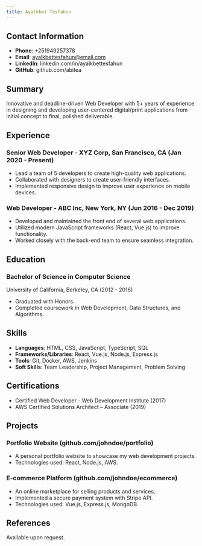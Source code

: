 ```yaml
---
title: Ayalkbet Tesfahun
---
```


## Contact Information

* **Phone**: +251949257378
* **Email**: [ayalkbettesfahun@email.com](mailto\:ayalkbettesfahun@email.com)
* **LinkedIn**: linkedin.com/in/ayalkbettesfahun
* **GitHub**: github.com/abitea

## Summary

Innovative and deadline-driven Web Developer with 5+ years of experience in designing and developing user-centered digital/print applications from initial concept to final, polished deliverable.

## Experience

### Senior Web Developer - XYZ Corp, San Francisco, CA (Jan 2020 - Present)

* Lead a team of 5 developers to create high-quality web applications.
* Collaborated with designers to create user-friendly interfaces.
* Implemented responsive design to improve user experience on mobile devices.

### Web Developer - ABC Inc, New York, NY (Jun 2016 - Dec 2019)

* Developed and maintained the front end of several web applications.
* Utilized modern JavaScript frameworks (React, Vue.js) to improve functionality.
* Worked closely with the back-end team to ensure seamless integration.

## Education

### Bachelor of Science in Computer Science

University of California, Berkeley, CA (2012 - 2016)

* Graduated with Honors.
* Completed coursework in Web Development, Data Structures, and Algorithms.

## Skills

* **Languages**: HTML, CSS, JavaScript, TypeScript, SQL
* **Frameworks/Libraries**: React, Vue.js, Node.js, Express.js
* **Tools**: Git, Docker, AWS, Jenkins
* **Soft Skills**: Team Leadership, Project Management, Problem Solving

## Certifications

* Certified Web Developer - Web Development Institute (2017)
* AWS Certified Solutions Architect – Associate (2019)

## Projects

### Portfolio Website (github.com/johndoe/portfolio)

* A personal portfolio website to showcase my web development projects.
* Technologies used: React, Node.js, AWS.

### E-commerce Platform (github.com/johndoe/ecommerce)

* An online marketplace for selling products and services.
* Implemented a secure payment system with Stripe API.
* Technologies used: Vue.js, Express.js, MongoDB.

## References

Available upon request.
